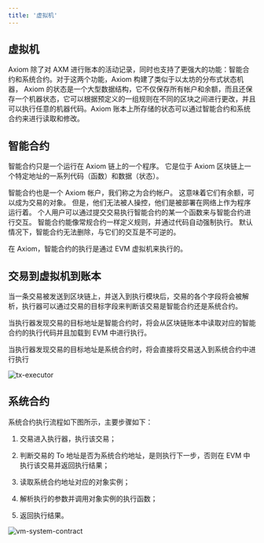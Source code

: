 ```yaml
---
title: '虚拟机'
---
```


## 虚拟机

Axiom 除了对 AXM 进行账本的活动记录，同时也支持了更强大的功能：智能合约和系统合约。对于这两个功能，Axiom 构建了类似于以太坊的分布式状态机器， Axiom 的状态是一个大型数据结构，它不仅保存所有帐户和余额，而且还保存一个机器状态，它可以根据预定义的一组规则在不同的区块之间进行更改，并且可以执行任意的机器代码。Axiom 账本上所存储的状态可以通过智能合约和系统合约来进行读取和修改。

## 智能合约

智能合约只是一个运行在 Axiom 链上的一个程序。 它是位于 Axiom 区块链上一个特定地址的一系列代码（函数）和数据（状态）。

智能合约也是一个 Axiom 帐户，我们称之为合约帐户。 这意味着它们有余额，可以成为交易的对象。 但是，他们无法被人操控，他们是被部署在网络上作为程序运行着。 个人用户可以通过提交交易执行智能合约的某一个函数来与智能合约进行交互。 智能合约能像常规合约一样定义规则，并通过代码自动强制执行。 默认情况下，智能合约无法删除，与它们的交互是不可逆的。

在 Axiom，智能合约的执行是通过 EVM 虚拟机来执行的。

## 交易到虚拟机到账本

当一条交易被发送到区块链上，并送入到执行模块后，交易的各个字段将会被解析，执行器可以通过交易的目标字段来判断该交易是智能合约还是系统合约。

当执行器发现交易的目标地址是智能合约时，将会从区块链账本中读取对应的智能合约的执行代码并且加载到 EVM 中进行执行。

当执行器发现交易的目标地址是系统合约时，将会直接将交易送入到系统合约中进行执行

![tx-executor](../../images/tx_exe_cn.png)

## 系统合约

系统合约执行流程如下图所示，主要步骤如下：

1. 交易进入执行器，执行该交易；

2. 判断交易的 To 地址是否为系统合约地址，是则执行下一步，否则在 EVM 中执行该交易并返回执行结果；

3. 读取系统合约地址对应的对象实例；

4. 解析执行的参数并调用对象实例的执行函数；

5. 返回执行结果。

![vm-system-contract](../../images/vm_system_contract_zh.png)
